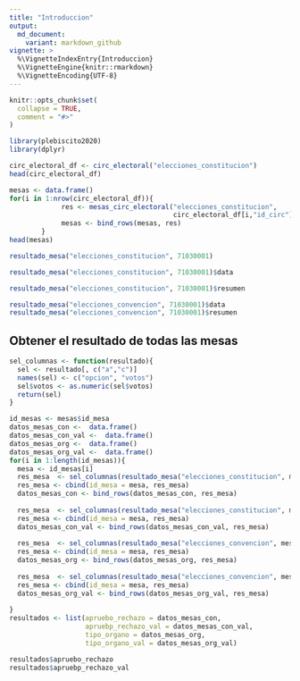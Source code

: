```yaml
---
title: "Introduccion"
output:
  md_document:
    variant: markdown_github
vignette: >
  %\VignetteIndexEntry{Introduccion}
  %\VignetteEngine{knitr::rmarkdown}
  %\VignetteEncoding{UTF-8}
---
```


```r
knitr::opts_chunk$set(
  collapse = TRUE,
  comment = "#>"
)
```

```r
library(plebiscito2020)
library(dplyr)
```


```r
circ_electoral_df <- circ_electoral("elecciones_constitucion")
head(circ_electoral_df)
```


```r
mesas <- data.frame()
for(i in 1:nrow(circ_electoral_df)){ 
             res <- mesas_circ_electoral("elecciones_constitucion",
                                         circ_electoral_df[i,"id_circ"])
             mesas <- bind_rows(mesas, res)
        }
head(mesas)
```

```r
resultado_mesa("elecciones_constitucion", 71030001)
```


```r
resultado_mesa("elecciones_constitucion", 71030001)$data
```

```r
resultado_mesa("elecciones_constitucion", 71030001)$resumen
```

```r
resultado_mesa("elecciones_convencion", 71030001)$data
resultado_mesa("elecciones_convencion", 71030001)$resumen
```


## Obtener el resultado de todas las mesas

```r
sel_columnas <- function(resultado){
  sel <- resultado[, c("a","c")]
  names(sel) <- c("opcion", "votos")
  sel$votos <- as.numeric(sel$votos)
  return(sel)
}
```

```r
id_mesas <- mesas$id_mesa
datos_mesas_con <-  data.frame()
datos_mesas_con_val <-  data.frame()
datos_mesas_org <-  data.frame()
datos_mesas_org_val <-  data.frame()
for(i in 1:length(id_mesas)){  
  mesa <- id_mesas[i]
  res_mesa  <- sel_columnas(resultado_mesa("elecciones_constitucion", mesa)$data)
  res_mesa <- cbind(id_mesa = mesa, res_mesa)
  datos_mesas_con <- bind_rows(datos_mesas_con, res_mesa)
  
  res_mesa  <- sel_columnas(resultado_mesa("elecciones_constitucion", mesa)$resumen)
  res_mesa <- cbind(id_mesa = mesa, res_mesa)
  datos_mesas_con_val <- bind_rows(datos_mesas_con_val, res_mesa)
  
  res_mesa  <- sel_columnas(resultado_mesa("elecciones_convencion", mesa)$data)
  res_mesa <- cbind(id_mesa = mesa, res_mesa)
  datos_mesas_org <- bind_rows(datos_mesas_org, res_mesa)
  
  res_mesa  <- sel_columnas(resultado_mesa("elecciones_convencion", mesa)$resumen)
  res_mesa <- cbind(id_mesa = mesa, res_mesa)
  datos_mesas_org_val <- bind_rows(datos_mesas_org_val, res_mesa)
  
}      
resultados <- list(apruebo_rechazo = datos_mesas_con,
                   apruebp_rechazo_val = datos_mesas_con_val,
                   tipo_organo = datos_mesas_org, 
                   tipo_organo_val = datos_mesas_org_val)

resultados$apruebo_rechazo
resultados$apruebp_rechazo_val

```

